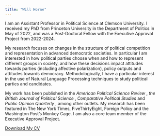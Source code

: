 ```yaml
---
title: "Will Horne"
---
```




I am an Assistant Professor in Political Science at Clemson University. I received my PhD from Princeton University in the Department of Politics in May of 2022, and was a Post-Doctoral Fellow with the Executive Approval Project from 2022-2024. 

My research focuses on changes in the structure of political competition and representation in advanced democratic societies. In particular I am interested in how political parties choose when and how to represent different groups in society, and how these decisions impact attitudes towards parties (including affective polarization), policy outputs and attitudes towards democracy. Methodologically, I have a particular interest in the use of Natural Language Processing techniques to study political parties and candidates.

My work has been published in the <i> American Political Science Review </i>, <i> the British Journal of Political Science </i>, <i>Comparative Political Studies </i> and <i>Public Opinion Quarterly </i>, among other outlets. My research has been featured in The New York Times, FiveThirtyEight, Foreign Policy and the Washington Post’s Monkey Cage.  I am also a core team member of the Executive Approval Project.


[Download My CV](files/Horne_CV.pdf){.btn .btn-primary}

